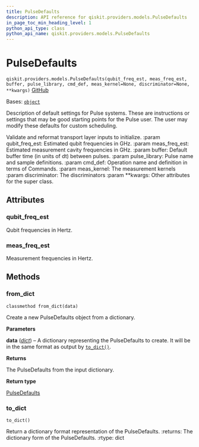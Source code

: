 ```yaml
---
title: PulseDefaults
description: API reference for qiskit.providers.models.PulseDefaults
in_page_toc_min_heading_level: 1
python_api_type: class
python_api_name: qiskit.providers.models.PulseDefaults
---
```


# PulseDefaults

<span id="qiskit.providers.models.PulseDefaults" />

`qiskit.providers.models.PulseDefaults(qubit_freq_est, meas_freq_est, buffer, pulse_library, cmd_def, meas_kernel=None, discriminator=None, **kwargs)` [GitHub](https://github.com/qiskit/qiskit/tree/stable/0.46/qiskit/providers/models/pulsedefaults.py "view source code")

Bases: [`object`](https://docs.python.org/3/library/functions.html#object "(in Python v3.12)")

Description of default settings for Pulse systems. These are instructions or settings that may be good starting points for the Pulse user. The user may modify these defaults for custom scheduling.

Validate and reformat transport layer inputs to initialize. :param qubit\_freq\_est: Estimated qubit frequencies in GHz. :param meas\_freq\_est: Estimated measurement cavity frequencies in GHz. :param buffer: Default buffer time (in units of dt) between pulses. :param pulse\_library: Pulse name and sample definitions. :param cmd\_def: Operation name and definition in terms of Commands. :param meas\_kernel: The measurement kernels :param discriminator: The discriminators :param \*\*kwargs: Other attributes for the super class.

## Attributes

<span id="qiskit.providers.models.PulseDefaults.qubit_freq_est" />

### qubit\_freq\_est

Qubit frequencies in Hertz.

<span id="qiskit.providers.models.PulseDefaults.meas_freq_est" />

### meas\_freq\_est

Measurement frequencies in Hertz.

## Methods

### from\_dict

<span id="qiskit.providers.models.PulseDefaults.from_dict" />

`classmethod from_dict(data)`

Create a new PulseDefaults object from a dictionary.

**Parameters**

**data** ([*dict*](https://docs.python.org/3/library/stdtypes.html#dict "(in Python v3.12)")) – A dictionary representing the PulseDefaults to create. It will be in the same format as output by [`to_dict()`](#qiskit.providers.models.PulseDefaults.to_dict "qiskit.providers.models.PulseDefaults.to_dict").

**Returns**

The PulseDefaults from the input dictionary.

**Return type**

[PulseDefaults](#qiskit.providers.models.PulseDefaults "qiskit.providers.models.PulseDefaults")

### to\_dict

<span id="qiskit.providers.models.PulseDefaults.to_dict" />

`to_dict()`

Return a dictionary format representation of the PulseDefaults. :returns: The dictionary form of the PulseDefaults. :rtype: dict


